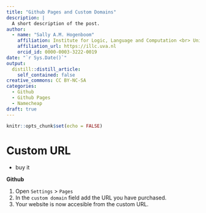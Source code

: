 ```yaml
---
title: "Github Pages and Custom Domains"
description: |
  A short description of the post.
author:
  - name: "Sally A.M. Hogenboom"
    affiliation: Institute for Logic, Language and Computation <br> University of Amsterdam
    affiliation_url: https://illc.uva.nl
    orcid_id: 0000-0003-3222-0019
date: "`r Sys.Date()`"
output:
  distill::distill_article:
    self_contained: false
creative_commons: CC BY-NC-SA
categories:
  - Github
  - Github Pages
  - Namecheap
draft: true
---
```



```r
knitr::opts_chunk$set(echo = FALSE)
```


# Custom URL

* buy it

**Github**

1. Open `Settings` > `Pages`
1. In the `custom domain` field add the URL you have purchased. 
1. Your website is now accesible from the custom URL.

